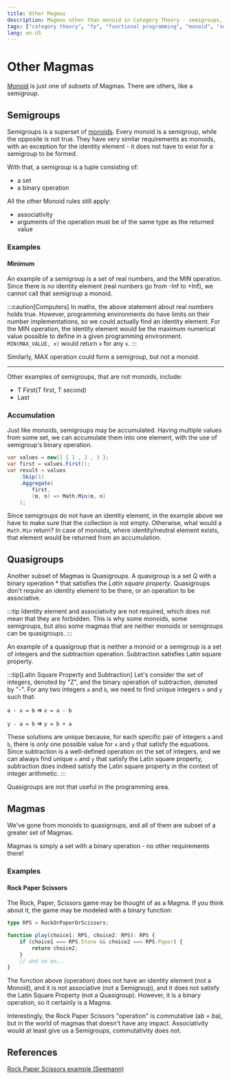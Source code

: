 ```yaml
---
title: Other Magmas
description: Magmas other than monoid in Category Theory - semigroups, quasigroups
tags: ["category theory", "fp", "functional programming", "monoid", "semigroup", "quasigroup"]
lang: en-US
---
```


# Other Magmas

[Monoid](./monoids) is just one of subsets of Magmas. There are others, like a semigroup.

## Semigroups

Semigroups is a superset of [monoids](./monoid). Every monoid is a semigroup,
while the opposite is not true. They have very similar requirements as monoids,
with an exception for the identity element - it does not have to exist for a
semigroup to be formed.

With that, a semigroup is a tuple consisting of:

- a set
- a binary operation

All the other Monoid rules still apply:

- associativity
- arguments of the operation must be of the same type as the returned value

### Examples

#### Minimum

An example of a semigroup is a set of real numbers, and the MIN operation.
Since there is no identity element (real numbers go from -Inf to +Inf), we cannot
call that semigroup a monoid.

:::caution[Computers]
In maths, the above statement about real numbers holds true. However, programming
environments do have limits on their number implementations, so we could
actually find an identity element. For the MIN operation, the identity element
would be the maximum numerical value possible to define in a given programming
environment. `MIN(MAX_VALUE, x)` would return `x` for any `x`.
:::

Similarly, MAX operation could form a semigroup, but not a monoid.

---

Other examples of semigroups, that are not monoids, include:

- T First(T first, T second)
- Last

### Accumulation

Just like monoids, semigroups may be accumulated. Having multiple values 
from some set, we can accumulate them into one element, with the use of
semigroup's binary operation.

```csharp
var values = new[] { 1 , 2 , 3 };
var first = values.First();
var result = values
    .Skip(1)
    .Aggregate(
        first, 
        (m, n) => Math.Min(m, n)
    );
```

Since semigroups do not have an identity element, in the example above we have
to make sure that the collection is not empty. Otherwise, what would a
`Math.Min` return? In case of monoids, where identity/neutral element exists,
that element would be returned from an accumulation.

## Quasigroups

Another subset of Magmas is Quasigroups. A quasigroup is a set Q with a binary
operation * that satisfies the *Latin square property*. Quasigroups don't
require an identity element to be there, or an operation to be associative.

:::tip 
Identity element and associativity are not required, which does not mean
that they are forbidden. This is why some monoids, some semigroups, but also
some magmas that are neither monoids or semigroups can be quasigroups.
:::

An example of a quasigroup that is neither a monoid or a semigroup is a set of
integers and the subtraction operation. Subtraction satisfies Latin square
property.

:::tip[Latin Square Property and Subtraction]
Let's consider the set of integers, denoted by "Z", and the binary operation of
subtraction, denoted by "-". For any two integers `a` and `b`, we need to find
unique integers `x` and `y` such that:

`a - x = b` => `x = a - b`

`y - a = b` => `y = b + a`

These solutions are unique because, for each specific pair of integers `a` and
`b`, there is only one possible value for `x` and `y` that satisfy the
equations. Since subtraction is a well-defined operation on the set of integers,
and we can always find unique `x` and `y` that satisfy the Latin square property,
subtraction does indeed satisfy the Latin square property in the context of
integer arithmetic.
:::

Quasigroups are not that useful in the programming area.

## Magmas

We've gone from monoids to quasigroups, and all of them are subset of a greater
set of Magmas.

Magmas is simply a set with a binary operation - no other requirements there!

### Examples

#### Rock Paper Scissors

The Rock, Paper, Scissors game may be thought of as a Magma.
If you think about it, the game may be modeled with a binary function:

```ts
type RPS = RockOrPaperOrScissors;

function play(choice1: RPS, choice2: RPS): RPS {
    if (choice1 === RPS.Stone && choice2 === RPS.Paper) {
        return choice2;
    }
    // and so on...
}
```

The function above (operation) does not have an identity element (not a Monoid),
and it is not associative (not a Semigroup), and it does not satisfy the Latin
Square Property (not a Quasigroup). However, it is a binary operation, so it
certainly is a Magma.

Interestingly, the Rock Paper Scissors "operation" is commutative (a*b = b*a),
but in the world of magmas that doesn't have any impact. Associativity would at
least give us a Semigroups, commutativity does not.

## References

[Rock Paper Scissors example
(Seemann)](https://blog.ploeh.dk/2017/12/28/rock-paper-scissors-magma)